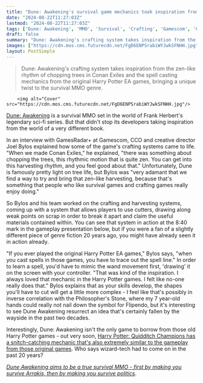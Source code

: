 ```yaml
---
title: "Dune: Awakening's survival game mechanics took inspiration from an unlikely source: EA's PS1-era Harry Potter games from 20 years ago"
date: "2024-08-22T11:27:03Z"
lastmod: "2024-08-22T11:27:03Z"
tags: ['Dune: Awakening', 'MMO', 'Survival', 'Crafting', 'Gamescom', 'Conan Exiles', 'Harry Potter', 'Harry Potter: Quidditch Champions']
draft: false
summary: "Dune: Awakening's crafting system takes inspiration from the zen-like rhythm of chopping trees in Conan Exiles and the spell casting mechanics from the original Harry Potter EA games, bringing a unique twist to the survival MMO genre."
images: ["https://cdn.mos.cms.futurecdn.net/FgD6ENPSrabiWYJwkSFNHH.jpg"]
layout: PostSimple
---
```

> Dune: Awakening's crafting system takes inspiration from the zen-like rhythm of chopping trees in Conan Exiles and the spell casting mechanics from the original Harry Potter EA games, bringing a unique twist to the survival MMO genre.


        <img alt="Cover" src="https://cdn.mos.cms.futurecdn.net/FgD6ENPSrabiWYJwkSFNHH.jpg"/>
        
[Dune: Awakening](https://www.gamesradar.com/dune-awakening-guide/) is a survival MMO set in the world of Frank Herbert's legendary sci-fi series. But that didn't stop its developers taking inspiration from the world of a very different book.

In an interview with GamesRadar+ at Gamescom, CCO and creative director Joel Bylos explained how some of the game's crafting systems came to life. "When we made Conan Exiles," he explained, "there was something about chopping the trees, this rhythmic motion that is quite zen. You can get into this harvesting rhythm, and you feel good about that." Unfortunately, Dune is famously pretty light on tree life, but Bylos was "very adamant that we find a way to try and bring that zen-like harvesting, because that's something that people who like survival games and crafting games really enjoy doing."

So Bylos and his team worked on the crafting and harvesting systems, coming up with a system that allows players to use cutters, drawing along weak points on scrap in order to break it apart and claim the useful materials contained within. You can see that system in action at the 8:40 mark in the gameplay presentation below, but if you were a fan of a slightly different piece of genre fiction 20 years ago, you might have already seen it in action already.

"If you ever played the original Harry Potter EA games," Bylos says, "when you cast spells in those games, you have to trace out the spell line." In order to learn a spell, you'd have to mimic the wand movement first, 'drawing' it on the screen with your controller. "That was kind of the inspiration. I always loved that mechanic in the Harry Potter games. I felt like no-one really does that." Bylos explains that as your skills develop, the shapes you'll have to cut will get a little more complex - I feel like that's possibly in inverse correlation with the Philosopher's Stone, where my 7 year-old hands could really not nail down the symbol for Flipendo, but it's interesting to see Dune Awakening resurrect an idea that's certainly fallen by the wayside in the past two decades.

Interestingly, Dune: Awakening isn't the only game to borrow from those old Harry Potter games - out very soon, [<u>Harry Potter: Quidditch Champions has a snitch-catching mechanic that's also extremely similar to the gameplay from those original games</u>](https://www.gamesradar.com/games/sports/thanks-to-its-ps1-era-snitch-mechanics-harry-potter-quidditch-champions-first-gameplay-trailer-suggests-wizard-sport-tech-hasnt-moved-on-in-23-years/). Who says wizard-tech had to come on in the past 20 years?

[<em>Dune Awakening aims to be a true survival MMO - first by making you survive Arrakis, then by making you survive politics</em>](https://www.gamesradar.com/dune-awakening-aims-to-be-a-true-survival-mmo-first-by-making-you-survive-arrakis-then-by-making-you-survive-politics/).
        